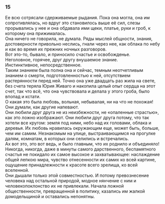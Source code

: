 ### 15 {-}

Ее всю сотрясали сдерживаемые рыдания. Пока она могла, она им сопротивлялась, но вдруг это становилось выше её сил, слезы прорывались у нее и она обдавала ими щеки, платье, руки и гроб, к которому она прижималась.<br/> Она ничего не говорила, не думала. Ряды мыслей общности, знания, достоверности привольно неслись, гнали через нее, как облака по небу и как во время их прежних ночных разговоров.<br/> Вот это-то, бывало, и приносило счастье и освобожденье.<br/> Неголовное, горячее, друг другу внушаемое знание.<br/> Инстинктивное, непосредственное.<br/> Таким знанием была полна она и сейчас, темным неотчетливым знанием о смерти, подготовленностью к ней, отсутствием растерянности перед ней. Точно она уже двадцать раз жила на свете, без счета теряла Юрия Живаго и накопила целый опыт сердца на этот счет, так что всё, что она чувствовала и делала у этого гроба, было впопад и кстати.<br/> О какая это была любовь, вольная, небывалая, ни на что не похожая! Они думали, как другие напевают.<br/> Они любили друг друга не из неизбежности, не «опаленные страстью», как это ложно изображают. Они любили друг друга потому, что так хотели все кругом: земля под ними, небо над их головами, облака и деревья. Их любовь нравилась окружающим еще, может быть, больше, чем им самим. Незнакомым на улице, выстраивающимся на прогулке далям, комнатам, в которых они селились и встречались.<br/> Ах вот это, это вот ведь, и было главным, что их роднило и объединяло! Никогда, никогда, даже в минуты самого дарственного, беспамятного счастья не покидало их самое высокое и захватывающее: наслаждение общей лепкою мира, чувство отнесенности их самих ко всей картине, ощущение принадлежности к красоте всего зрелища, ко всей вселенной.<br/> Они дышали только этой совместностью. И потому превознесение человека над остальной природой, модное нянчение с ним и человекопоклонство их не привлекали. Начала ложной общественности, превращенной в политику, казались им жалкой домодельщиной и оставались непонятны.


